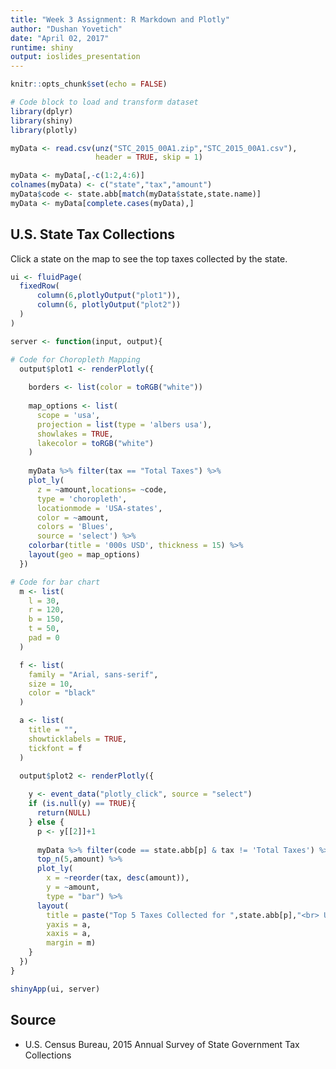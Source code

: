```yaml
---
title: "Week 3 Assignment: R Markdown and Plotly"
author: "Dushan Yovetich"
date: "April 02, 2017"
runtime: shiny
output: ioslides_presentation
---
```


```r
knitr::opts_chunk$set(echo = FALSE)
```

```r
# Code block to load and transform dataset
library(dplyr)
library(shiny)
library(plotly)

myData <- read.csv(unz("STC_2015_00A1.zip","STC_2015_00A1.csv"), 
                   header = TRUE, skip = 1)

myData <- myData[,-c(1:2,4:6)]
colnames(myData) <- c("state","tax","amount")
myData$code <- state.abb[match(myData$state,state.name)]
myData <- myData[complete.cases(myData),]
```

## U.S. State Tax Collections

Click a state on the map to see the top taxes collected by the state.

```r
ui <- fluidPage(
  fixedRow(
      column(6,plotlyOutput("plot1")),
      column(6, plotlyOutput("plot2"))
  )
)

server <- function(input, output){

# Code for Choropleth Mapping
  output$plot1 <- renderPlotly({
  
    borders <- list(color = toRGB("white"))
  
    map_options <- list(
      scope = 'usa',
      projection = list(type = 'albers usa'),
      showlakes = TRUE,
      lakecolor = toRGB("white")
    )
  
    myData %>% filter(tax == "Total Taxes") %>% 
    plot_ly(
      z = ~amount,locations= ~code, 
      type = 'choropleth', 
      locationmode = 'USA-states',
      color = ~amount, 
      colors = 'Blues',
      source = 'select') %>%
    colorbar(title = '000s USD', thickness = 15) %>% 
    layout(geo = map_options)
  })

# Code for bar chart
  m <- list(
    l = 30,
    r = 120,
    b = 150,
    t = 50,
    pad = 0
  )

  f <- list(
    family = "Arial, sans-serif",
    size = 10,
    color = "black"
  )

  a <- list(
    title = "",
    showticklabels = TRUE,
    tickfont = f
  )

  output$plot2 <- renderPlotly({
  
    y <- event_data("plotly_click", source = "select")
    if (is.null(y) == TRUE){
      return(NULL)
    } else {
      p <- y[[2]]+1
    
      myData %>% filter(code == state.abb[p] & tax != 'Total Taxes') %>%
      top_n(5,amount) %>%
      plot_ly(
        x = ~reorder(tax, desc(amount)),
        y = ~amount,
        type = "bar") %>%
      layout(
        title = paste("Top 5 Taxes Collected for ",state.abb[p],"<br> USD thousands"),
        yaxis = a,
        xaxis = a,
        margin = m)
    }
  })
}

shinyApp(ui, server)
```

## Source

- U.S. Census Bureau, 2015 Annual Survey of State Government Tax Collections